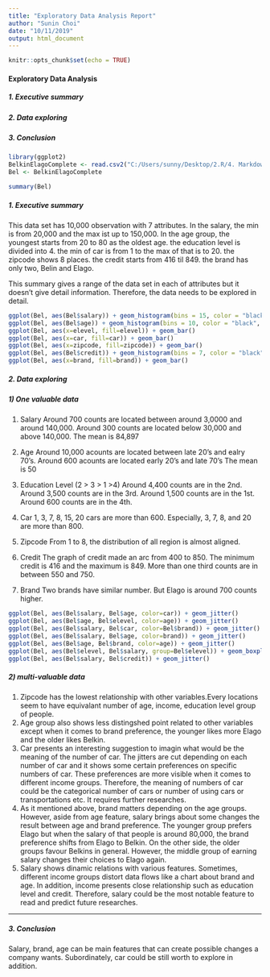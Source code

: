```yaml
---
title: "Exploratory Data Analysis Report"
author: "Sunin Choi"
date: "10/11/2019"
output: html_document
---
```


```r
knitr::opts_chunk$set(echo = TRUE)
```



#### Exploratory Data Analysis

##### 1. Executive summary
##### 2. Data exploring
##### 3. Conclusion 


```r
library(ggplot2)
BelkinElagoComplete <- read.csv2("C:/Users/sunny/Desktop/2.R/4. Markdown/BelkinElagoComplete.csv")
Bel <- BelkinElagoComplete

summary(Bel)
```


##### 1. Executive summary

This data set has 10,000 observation with 7 attributes.
In the salary, the min is from 20,000 and the max ist up to 150,000.
In the age group, the youngest starts from 20 to 80 as the oldest age.
the education level is divided into 4.
the min of car is from 1 to the max of that is to 20.
the zipcode shows 8 places.
the credit starts from 416 til 849.
the brand has only two, Belin and Elago.

This summary gives a range of the data set in each of attributes but it doesn't give detail information. Therefore, the data needs to be explored in detail.


```r
ggplot(Bel, aes(Bel$salary)) + geom_histogram(bins = 15, color = "black", fill="gray") + geom_vline(aes(xintercept=mean(Bel$salary)), linetype="dashed", size=0.6, col="red")
ggplot(Bel, aes(Bel$age)) + geom_histogram(bins = 10, color = "black", fill="gray") + geom_vline(aes(xintercept=mean(Bel$age)), linetype="dashed", size=0.6, col="red")
ggplot(Bel, aes(x=elevel, fill=elevel)) + geom_bar()
ggplot(Bel, aes(x=car, fill=car)) + geom_bar()
ggplot(Bel, aes(x=zipcode, fill=zipcode)) + geom_bar() 
ggplot(Bel, aes(Bel$credit)) + geom_histogram(bins = 7, color = "black", fill="gray") + geom_vline(aes(xintercept=mean(Bel$credit)), linetype="dashed", size=0.6, col="red")
ggplot(Bel, aes(x=brand, fill=brand)) + geom_bar() 
```


##### 2. Data exploring 
##### 1) One valuable data

1. Salary
Around 700 counts are located between around 3,0000 and around 140,000.
Around 300 counts are located below 30,000 and above 140,000.
The mean is 84,897

2. Age
Around 10,000 acounts are located between late 20's and ealry 70's.
Around 600 acounts are located early 20's and late 70's 
The mean is 50

3. Education Level (2 > 3 > 1 >4)
Around 4,400 counts are in the 2nd.
Around 3,500 counts are in the 3rd.
Around 1,500 counts are in the 1st.
Around 600 counts are in the 4th.

4. Car
1, 3, 7, 8, 15, 20 cars are more than 600. 
Especially, 3, 7, 8, and 20 are more than 800.

5. Zipcode
From 1 to 8, the distribution of all region is almost aligned.

6. Credit
The graph of credit made an arc from 400 to 850. 
The minimum credit is 416 and the maximum is 849.
More than one third counts are in between 550 and 750.

7. Brand
Two brands have similar number. But Elago is around 700 counts higher.



```r
ggplot(Bel, aes(Bel$salary, Bel$age, color=car)) + geom_jitter()
ggplot(Bel, aes(Bel$age, Bel$elevel, color=age)) + geom_jitter()
ggplot(Bel, aes(Bel$salary, Bel$car, color=Bel$brand)) + geom_jitter()
ggplot(Bel, aes(Bel$salary, Bel$age, color=brand)) + geom_jitter()
ggplot(Bel, aes(Bel$age, Bel$brand, color=age)) + geom_jitter()
ggplot(Bel, aes(Bel$elevel, Bel$salary, group=Bel$elevel)) + geom_boxplot()
ggplot(Bel, aes(Bel$salary, Bel$credit)) + geom_jitter()
```



##### 2) multi-valuable data
1. Zipcode has the lowest relationship with other variables.Every locations seem to have equivalant number of age, income, education level group of people.
2. Age group also shows less distingshed point related to other variables except when it comes to brand preference, the younger likes more Elago and the older likes Belkin.
3. Car presents an interesting suggestion to imagin what would be the meaning of the number of car. The jitters are cut depending on each number of car and it shows some certain preferences on specific numbers of car. These preferences are more visible when it comes to different income groups. Therefore, the meaning of numbers of car could be the categorical number of cars or number of using cars or transportations etc. It requires further researches.  
4. As it mentioned above, brand matters depending on the age groups. However, aside from age feature, salary brings about some changes the result between age and brand preference. The younger group prefers Elago but when the salary of that people is around 80,000, the brand preference shifts from Elago to Belkin. On the other side, the older groups favour Belkins in general. However, the middle group of earning salary changes their choices to Elago again.
5. Salary shows dinamic relations with various features. Sometimes, different income groups distort data flows like a chart about brand and age. In addition, income presents close relationship such as education level and credit. Therefore, salary could be the most notable feature to read and predict future researches. 


***

##### 3. Conclusion
Salary, brand, age can be main features that can create possible changes a company wants. Subordinately, car could be still worth to explore in addition. 

